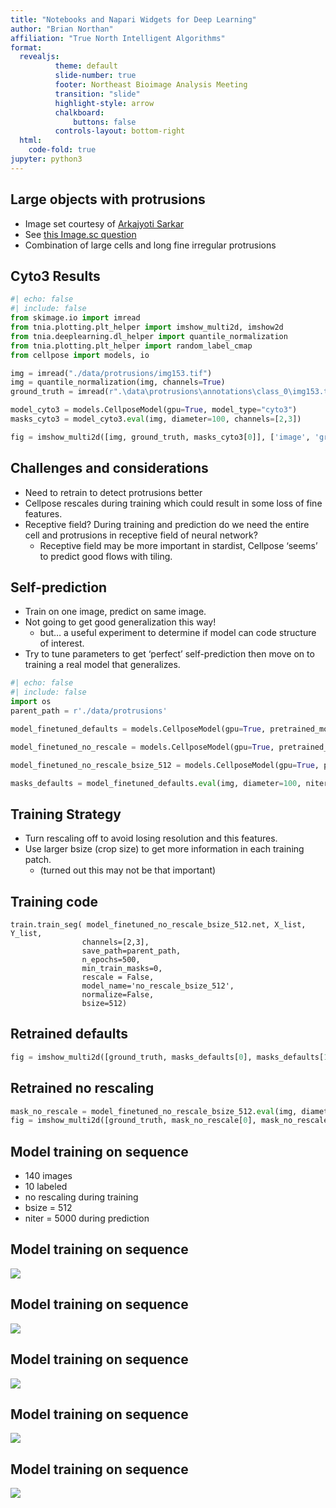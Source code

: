 ```yaml
---
title: "Notebooks and Napari Widgets for Deep Learning"
author: "Brian Northan"
affiliation: "True North Intelligent Algorithms"
format:
  revealjs:
          theme: default
          slide-number: true
          footer: Northeast Bioimage Analysis Meeting
          transition: "slide"
          highlight-style: arrow
          chalkboard: 
              buttons: false
          controls-layout: bottom-right
  html:
    code-fold: true
jupyter: python3
---
```


## Large objects with protrusions

* Image set courtesy of [Arkajyoti Sarkar](https://www.linkedin.com/in/arkaj/?originalSubdomain=in) 
* See [this Image.sc question](https://forum.image.sc/t/challenging-segmentation-with-cellpose-need-help/103618)  
* Combination of large cells and long fine irregular protrusions

## Cyto3 Results
```python
#| echo: false
#| include: false 
from skimage.io import imread
from tnia.plotting.plt_helper import imshow_multi2d, imshow2d
from tnia.deeplearning.dl_helper import quantile_normalization
from tnia.plotting.plt_helper import random_label_cmap
from cellpose import models, io

img = imread("./data/protrusions/img153.tif") 
img = quantile_normalization(img, channels=True)
ground_truth = imread(r".\data\protrusions\annotations\class_0\img153.tif")

model_cyto3 = models.CellposeModel(gpu=True, model_type="cyto3")
masks_cyto3 = model_cyto3.eval(img, diameter=100, channels=[2,3])
```
```python
fig = imshow_multi2d([img, ground_truth, masks_cyto3[0]], ['image', 'ground truth', 'cyto3 diameter=100'], 1, 3, colormaps=['gray', random_label_cmap(), random_label_cmap()])
```
## Challenges and considerations

* Need to retrain to detect protrusions better
* Cellpose rescales during training which could result in some loss of fine features. 
* Receptive field? During training and prediction do we need the entire cell and protrusions in receptive field of neural network?
    * Receptive field may be more important in stardist, Cellpose 'seems' to predict good flows with tiling.  

## Self-prediction

* Train on one image, predict on same image.
* Not going to get good generalization this way!
    * but... a useful experiment to determine if model can code structure of interest. 
* Try to tune parameters to get 'perfect' self-prediction then move on to training a real model that generalizes. 

```python
#| echo: false
#| include: false 
import os
parent_path = r'./data/protrusions'

model_finetuned_defaults = models.CellposeModel(gpu=True, pretrained_model=os.path.join(parent_path, 'models', 'defaults'))   

model_finetuned_no_rescale = models.CellposeModel(gpu=True, pretrained_model=os.path.join(parent_path, 'models', 'no_rescale'))

model_finetuned_no_rescale_bsize_512 = models.CellposeModel(gpu=True, pretrained_model=os.path.join(parent_path, 'models', 'no_rescale_bsize_512'))

masks_defaults = model_finetuned_defaults.eval(img, diameter=100, niter=2000, channels=[2,3], normalize=False)
```

## Training Strategy

* Turn rescaling off to avoid losing resolution and this features.
* Use larger bsize (crop size) to get more information in each training patch.
    * (turned out this may not be that important)

## Training code

```
train.train_seg( model_finetuned_no_rescale_bsize_512.net, X_list, Y_list,   
                channels=[2,3], 
                save_path=parent_path, 
                n_epochs=500,
                min_train_masks=0,
                rescale = False,  
                model_name='no_rescale_bsize_512',
                normalize=False,
                bsize=512)
```
## Retrained defaults
```python
fig = imshow_multi2d([ground_truth, masks_defaults[0], masks_defaults[1][2], masks_defaults[1][0]], ['Ground Truth', 'Prediction finetuned default', 'probs', 'flows'], 2, 2, width=8, height=8, colormaps=[random_label_cmap(), random_label_cmap(), 'viridis', 'viridis'])
```

## Retrained no rescaling

```python
mask_no_rescale = model_finetuned_no_rescale_bsize_512.eval(img, diameter=30, niter=2000, channels=[2,3], normalize=False) 
fig = imshow_multi2d([ground_truth, mask_no_rescale[0], mask_no_rescale[1][2], mask_no_rescale[1][0]], ['Ground Truth', 'Prediction no training rescale', 'probs', 'flows'], 2, 2, width=8, height=8, colormaps=[random_label_cmap(), random_label_cmap(), 'viridis', 'viridis'])
```

## Model training on sequence
* 140 images
* 10 labeled
* no rescaling during training
* bsize = 512
* niter = 5000 during prediction

## Model training on sequence
![](./napari-protrusions-1.png)

## Model training on sequence
![](./napari-protrusions-2.png)

## Model training on sequence
![](./napari-protrusions-3.png)

## Model training on sequence
![](./napari-protrusions-4.png)

## Model training on sequence
![](./napari-protrusions-5.png)